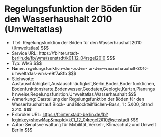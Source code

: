 # Regelungsfunktion der Böden für den Wasserhaushalt 2010 (Umweltatlas)
- Titel: Regelungsfunktion der Böden für den Wasserhaushalt 2010 (Umweltatlas) $$$
- Service URL: https://fbinter.stadt-berlin.de/fb/wms/senstadt/k01_12_04regel2010 $$$
- Typ: WMS $$$
- Name: regelungsfunktion-der-boden-fur-den-wasserhaushalt-2010-umweltatlas-wms-e9f7a8fb $$$
- Stichworte: Austauschfähigkeit,Austauschhäufigkeit,Berlin,Boden,Bodenfunktionen,Bodenfunktionskarte,Bodenwasser,Geodaten,Geologie,Karten,Planungshinweise,Regelungsfunktion,Umweltatlas,Wasserhaushalt $$$
- Anmerkung: Darstellung der Regelungsfunktion der Böden für den Wasserhaushalt auf Block- und Blockteilflächen-Basis, 1 : 5.000, Stand 2010. $$$
- Fisbroker URL: https://fbinter.stadt-berlin.de/fb?loginkey=showMap&mapId=k01_12_04regel2010@senstadt $$$
- Autor: Senatsverwaltung für Mobilität, Verkehr, Klimaschutz und Umwelt Berlin $$$
